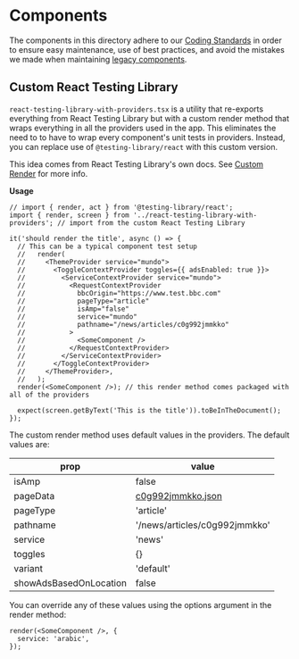 
<Meta title="Simorgh structure/components directory" />

# Components

The components in this directory adhere to our [Coding Standards](../../../docs/Coding-Standards/README.md) in order to ensure easy maintenance, use of best practices, and avoid the mistakes we made when maintaining [legacy components](../legacy/README.md).

## Custom React Testing Library

`react-testing-library-with-providers.tsx` is a utility that re-exports everything from React Testing Library but with a custom render method that wraps everything in all the providers used in the app. This eliminates the need to to have to wrap every component's unit tests in providers. Instead, you can replace use of `@testing-library/react` with this custom version.

This idea comes from React Testing Library's own docs. See [Custom Render](https://testing-library.com/docs/react-testing-library/setup/#custom-render) for more info.

**Usage**

```tsx
// import { render, act } from '@testing-library/react';
import { render, screen } from '../react-testing-library-with-providers'; // import from the custom React Testing Library

it('should render the title', async () => {
  // This can be a typical component test setup
  //   render(
  //     <ThemeProvider service="mundo">
  //       <ToggleContextProvider toggles={{ adsEnabled: true }}>
  //         <ServiceContextProvider service="mundo">
  //           <RequestContextProvider
  //             bbcOrigin="https://www.test.bbc.com"
  //             pageType="article"
  //             isAmp="false"
  //             service="mundo"
  //             pathname="/news/articles/c0g992jmmkko"
  //           >
  //             <SomeComponent />
  //           </RequestContextProvider>
  //         </ServiceContextProvider>
  //       </ToggleContextProvider>
  //     </ThemeProvider>,
  //   );
  render(<SomeComponent />); // this render method comes packaged with all of the providers

  expect(screen.getByText('This is the title')).toBeInTheDocument();
});
```

The custom render method uses default values in the providers. The default values are:

| prop                   | value                                                              |
| ---------------------- | ------------------------------------------------------------------ |
| isAmp                  | false                                                              |
| pageData               | [c0g992jmmkko.json](../../../data/news/articles/c0g992jmmkko.json) |
| pageType               | 'article'                                                          |
| pathname               | '/news/articles/c0g992jmmkko'                                      |
| service                | 'news'                                                             |
| toggles                | {}                                                                 |
| variant                | 'default'                                                          |
| showAdsBasedOnLocation | false                                                              |

You can override any of these values using the options argument in the render method:

```tsx
render(<SomeComponent />, {
  service: 'arabic',
});
```
